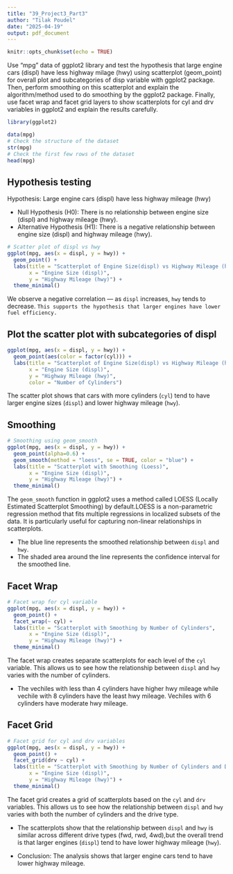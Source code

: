 ```yaml
---
title: "39_Project3_Part3"
author: "Tilak Poudel"
date: "2025-04-19"
output: pdf_document
---
```


```r
knitr::opts_chunk$set(echo = TRUE)
```

Use "mpg" data of ggplot2 library and test the hypothesis that large engine cars (displ) 
have less highway milage (hwy) using scatterplot (geom_point) for overall plot 
and subcategories of disp variable with ggplot2 package. Then, perform smoothing 
on this scatterplot and explain the algorithm/method used to do smoothing by the 
ggplot2 package. Finally, use facet wrap and facet grid layers to show scatterplots
for cyl and drv variables in ggplot2 and explain the results carefully.

```r
library(ggplot2)

data(mpg)
# Check the structure of the dataset
str(mpg)
# Check the first few rows of the dataset
head(mpg)

```
## Hypothesis testing
Hypothesis: Large engine cars (displ) have less highway mileage (hwy)

- Null Hypothesis (H0): There is no relationship between engine size (displ) and highway mileage (hwy).
- Alternative Hypothesis (H1): There is a negative relationship between engine size (displ) and highway mileage (hwy).

```r
# Scatter plot of displ vs hwy
ggplot(mpg, aes(x = displ, y = hwy)) +
  geom_point() +
  labs(title = "Scatterplot of Engine Size(displ) vs Highway Mileage (hwy))",
       x = "Engine Size (displ)",
       y = "Highway Mileage (hwy)") +
  theme_minimal()
```
We observe a negative correlation — as `displ` increases, 
`hwy` tends to decrease. `This supports the hypothesis that larger engines have lower fuel efficiency.`

## Plot the scatter plot with subcategories of displ
```r
ggplot(mpg, aes(x = displ, y = hwy)) +
  geom_point(aes(color = factor(cyl))) +
  labs(title = "Scatterplot of Engine Size(displ) vs Highway Mileage (hwy) by Number of Cylinders",
       x = "Engine Size (displ)",
       y = "Highway Mileage (hwy)",
       color = "Number of Cylinders")
```
The scatter plot shows that cars with more cylinders (`cyl`) tend to have larger engine sizes (`displ`) and lower highway mileage (`hwy`).

## Smoothing
```r
# Smoothing using geom_smooth
ggplot(mpg, aes(x = displ, y = hwy)) +
  geom_point(alpha=0.6) +
  geom_smooth(method = "loess", se = TRUE, color = "blue") +
  labs(title = "Scatterplot with Smoothing (Loess)",
       x = "Engine Size (displ)",
       y = "Highway Mileage (hwy)") +
  theme_minimal()
```
The `geom_smooth` function in ggplot2 uses a method called LOESS (Locally Estimated Scatterplot Smoothing) by default.LOESS is a non-parametric regression method that fits multiple regressions in localized subsets of the data. It is particularly useful for capturing non-linear relationships in scatterplots. 

- The blue line represents the smoothed relationship between `displ` and `hwy`.
- The shaded area around the line represents the confidence interval for the smoothed line.

## Facet Wrap
```r
# Facet wrap for cyl variable
ggplot(mpg, aes(x = displ, y = hwy)) +
  geom_point() +
  facet_wrap(~ cyl) +
  labs(title = "Scatterplot with Smoothing by Number of Cylinders",
       x = "Engine Size (displ)",
       y = "Highway Mileage (hwy)") +
  theme_minimal()
```
The facet wrap creates separate scatterplots for each level of the `cyl` variable. This allows us to see how the relationship between `displ` and `hwy` varies with the number of cylinders.

- The vechiles with less than 4 cylinders have higher hwy mileage while vechile with 8 cylinders have the least hwy mileage. Vechiles with 6 cylinders have moderate hwy mileage.

## Facet Grid
```r
# Facet grid for cyl and drv variables
ggplot(mpg, aes(x = displ, y = hwy)) +
  geom_point() +
  facet_grid(drv ~ cyl) +
  labs(title = "Scatterplot with Smoothing by Number of Cylinders and Drive Type",
       x = "Engine Size (displ)",
       y = "Highway Mileage (hwy)") +
  theme_minimal()
```
The facet grid creates a grid of scatterplots based on the `cyl` and `drv` variables. This allows us to see how the relationship between `displ` and `hwy` varies with both the number of cylinders and the drive type.

- The scatterplots show that the relationship between `displ` and `hwy` is similar across different drive types (fwd, rwd, 4wd),but the overall trend is that larger engines (`displ`) tend to have lower highway mileage (`hwy`).

- Conclusion: The analysis shows that larger engine cars tend to have lower highway mileage.
